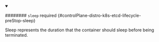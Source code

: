 


<details className="config-field" data-expandable="true" open>
<summary>

######## `sleep` <span className="config-field-required" data-required="false">required</span> <span className="config-field-type"></span> <span className="config-field-default"></span> <span className="config-field-enum"></span> {#controlPlane-distro-k8s-etcd-lifecycle-preStop-sleep}

Sleep represents the duration that the container should sleep before being terminated.

</summary>

<PartialSleepreference />


</details>
